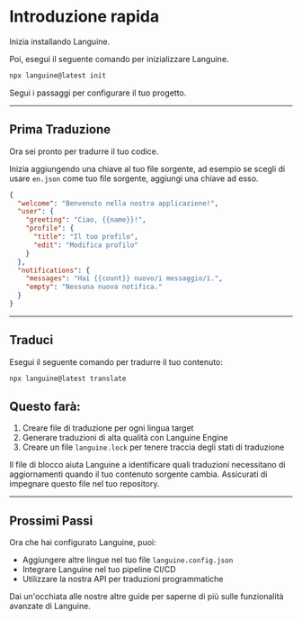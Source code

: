 # Introduzione rapida

Inizia installando Languine.

Poi, esegui il seguente comando per inizializzare Languine.

```bash title="Terminale"
npx languine@latest init
```

Segui i passaggi per configurare il tuo progetto.

---

## Prima Traduzione

Ora sei pronto per tradurre il tuo codice.

Inizia aggiungendo una chiave al tuo file sorgente, ad esempio se scegli di usare `en.json` come tuo file sorgente, aggiungi una chiave ad esso.

```json title="src/locales/en.json"
{
  "welcome": "Benvenuto nella nostra applicazione!",
  "user": {
    "greeting": "Ciao, {{name}}!",
    "profile": {
      "title": "Il tuo profilo",
      "edit": "Modifica profilo"
    }
  },
  "notifications": {
    "messages": "Hai {{count}} nuovo/i messaggio/i.",
    "empty": "Nessuna nuova notifica."
  }
}

```

---

## Traduci

Esegui il seguente comando per tradurre il tuo contenuto:

```bash title="Terminale"
npx languine@latest translate
```

## Questo farà:
1. Creare file di traduzione per ogni lingua target
2. Generare traduzioni di alta qualità con Languine Engine
3. Creare un file `languine.lock` per tenere traccia degli stati di traduzione

Il file di blocco aiuta Languine a identificare quali traduzioni necessitano di aggiornamenti quando il tuo contenuto sorgente cambia. Assicurati di impegnare questo file nel tuo repository.

---

## Prossimi Passi

Ora che hai configurato Languine, puoi:
- Aggiungere altre lingue nel tuo file `languine.config.json`
- Integrare Languine nel tuo pipeline CI/CD
- Utilizzare la nostra API per traduzioni programmatiche

Dai un'occhiata alle nostre altre guide per saperne di più sulle funzionalità avanzate di Languine.